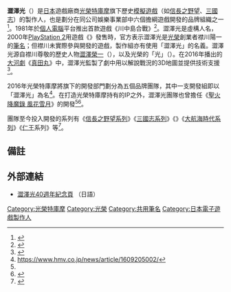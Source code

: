 {{NoteTA
| G1 = Games
}}

{{Japanese|japanese=シブサワ・コウ|romaji=Shibusawa Kō}}

'''澀澤光'''（{{lang-ja|シブサワ・コウ、渋沢光}}）是[[日本|日本]]遊戲廠商[[光榮特庫摩|光榮特庫摩]]旗下歷史[[模擬遊戲|模擬遊戲]]（如[[信長之野望系列|信長之野望]]、[[三國志系列|三國志]]）的製作人，也是劃分在同公司娛樂事業部中六個擔綱遊戲開發的品牌組織之一<ref name="6B">{{Cite web |url=https://www.koeitecmo.co.jp/business/entertainment/ |title=存档副本 |access-date=2021-03-06 |archive-date=2021-04-20 |archive-url=https://web.archive.org/web/20210420034114/https://www.koeitecmo.co.jp/business/entertainment/ |dead-url=no }}</ref>。1981年於[[個人電腦|個人電腦]]平台推出首款遊戲《川中島合戰》<ref>{{Cite web |url=http://www.gamecity.ne.jp/shibusawa-kou/history.html |title=存档副本 |access-date=2021-03-14 |archive-date=2021-04-09 |archive-url=https://web.archive.org/web/20210409101415/https://www.gamecity.ne.jp/shibusawa-kou/history.html |dead-url=no }}</ref>。澀澤光是虛構人名，2000年[[PlayStation_2|PlayStation 2]]用遊戲《{{link-jp|決戰|決戦 (コーエー)}}》發售時，官方表示澀澤光是[[光榮|光榮]]創業者襟川陽一的[[筆名|筆名]]；但襟川未實際參與開發的遊戲，製作組亦有使用「澀澤光」的名義。澀澤光源自襟川尊敬的歷史人物[[澀澤榮一|澀澤榮一]]（{{lang|ja|シブサワ}}），以及光榮的「光」（{{lang|ja|コウ}}）。在2016年播出的[[大河劇|大河劇]]《[[真田丸_(大河劇)|真田丸]]》中，澀澤光監製了劇中用以解說戰況的3D地圖並提供技術支援<ref>{{Cite web |url=https://www.famitsu.com/news/201512/14095305.html |title=存档副本 |access-date=2021-03-14 |archive-date=2021-01-16 |archive-url=https://web.archive.org/web/20210116161701/https://www.famitsu.com/news/201512/14095305.html |dead-url=no }}</ref>。

2016年光榮特庫摩將旗下的開發部門劃分為五個品牌團隊，其中一支開發組即以「澀澤光」為名<ref>https://www.hmv.co.jp/news/article/1609205002/</ref>。在打造光榮特庫摩持有的IP之外，澀澤光團隊也曾擔任《[[聖火降魔錄_風花雪月|聖火降魔錄 風花雪月]]》的開發<ref name="6B"/><ref>{{Cite web |url=https://www.famitsu.com/news/201908/06180699.html |title=存档副本 |access-date=2021-03-06 |archive-date=2019-08-07 |archive-url=https://web.archive.org/web/20190807001100/https://www.famitsu.com/news/201908/06180699.html |dead-url=no }}</ref>。

團隊至今投入開發的系列有《[[信長之野望系列|信長之野望系列]]》《[[三國志系列|三國志系列]]》《{{link-jp|賽馬大亨系列|ウイニングポストシリーズ}}》《[[大航海時代系列|大航海時代系列]]》《[[仁王_(遊戲)|仁王]]系列》等<ref>{{Cite web |url=http://www.gamecity.ne.jp/shibusawa-kou/nioh.html |title=存档副本 |access-date=2021-03-06 |archive-date=2021-04-20 |archive-url=https://web.archive.org/web/20210420034136/http://www.gamecity.ne.jp/shibusawa-kou/nioh.html |dead-url=no }}</ref>。

== 備註 ==
{{Reflist}}

== 外部連結 ==

* [http://www.gamecity.ne.jp/shibusawa-kou/ 澀澤光40週年紀念頁] {{Wayback|url=http://www.gamecity.ne.jp/shibusawa-kou/ |date=20210420034141 }}（日語）

{{光榮特庫摩}}
{{信长之野望系列}}
{{三國志系列}}

{{DEFAULTSORT:Shibusawa Kou}}
[[Category:光榮特庫摩|Category:光榮特庫摩]]
[[Category:光榮|Category:光榮]]
[[Category:共用筆名|Category:共用筆名]]
[[Category:日本電子遊戲製作人|Category:日本電子遊戲製作人]]